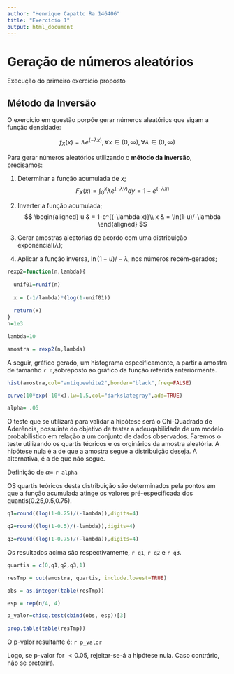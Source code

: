 ```yaml
---
author: "Henrique Capatto Ra 146406"
title: "Exercício 1"
output: html_document
---
```

# Geração de números aleatórios
  
  Execução do primeiro exercício proposto

## Método da Inversão

O exercício em questão porpõe gerar números aleatórios que sigam a função densidade:
  
  
  $$
  f_{X}(x) = \lambda e^{(-\lambda x)}, \forall x\in (0,\infty ), \forall \lambda\in (0,\infty )
  $$
  
  Para gerar números aleatórios utilizando o **método da inversão**, precisamos:
  
  1. Determinar a função acumulada de $x$;
$$
  F_X(x)= \int_{0}^{x} \lambda e^{(-\lambda y)} dy = 1-e^{(-\lambda x)}
$$
  2. Inverter a função acumulada;
$$
  \begin{aligned}
u & = 1-e^{(-\lambda x)}\\
x & = \ln(1-u)/-\lambda
\end{aligned}
$$
  3. Gerar amostras aleatórias de acordo com uma distribuição exponencial$(\lambda)$;

4. Aplicar a função inversa, $\ln(1-u)/-\lambda$, nos números recém-gerados;

```r

rexp2=function(n,lambda){
  
  unif01=runif(n)
  
  x = (-1/lambda)*(log(1-unif01))
  
  return(x)
}
n=1e3

lambda=10

amostra = rexp2(n,lambda)

```

A seguir, gráfico gerado, um histograma especificamente, a partir a amostra de 
tamanho `r n`,sobreposto ao gráfico da função referida anteriormente.

```r
hist(amostra,col="antiquewhite2",border="black",freq=FALSE)

curve(10*exp(-10*x),lw=1.5,col="darkslategray",add=TRUE)

```

```r
alpha= .05
```

O teste que se utilizará para validar a hipótese será o Chi-Quadrado de Aderência, possuinte do objetivo de testar a adeuqabilidade de um modelo probabilistico em
relação a um conjunto de dados observados. Faremos o teste utilizando os quartis téoricos e os orginários da amostra aleatória. A hipótese nula é a de que a amostra segue a distribuição deseja. A alternativa, é a de que não segue.

Definição de $\alpha=$ `r alpha`

OS quartis teóricos desta distribuição são determinados pela pontos em que a função acumulada
atinge os valores pré-especificada dos quantis(0.25,0.5,0.75).

```r

q1=round((log(1-0.25)/(-lambda)),digits=4)

q2=round((log(1-0.5)/(-lambda)),digits=4)

q3=round((log(1-0.75)/(-lambda)),digits=4)

```

Os resultados acima são respectivamente, `r q1`, `r q2` e `r q3`.

```r

quartis = c(0,q1,q2,q3,1)

resTmp = cut(amostra, quartis, include.lowest=TRUE)

obs = as.integer(table(resTmp))

esp = rep(n/4, 4)

p_valor=chisq.test(cbind(obs, esp))[3]

prop.table(table(resTmp))
```

O p-valor resultante é: `r p_valor` 

Logo, se  p-valor for $<0.05$, rejeitar-se-á a hipótese nula. Caso contrário, não se preterirá.